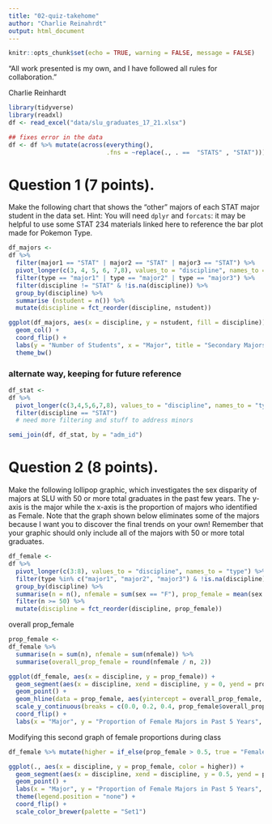 ```yaml
---
title: "02-quiz-takehome"
author: "Charlie Reinahrdt"
output: html_document
---
```


```r
knitr::opts_chunk$set(echo = TRUE, warning = FALSE, message = FALSE)
```

“All work presented is my own, and I have followed all rules for collaboration.”

Charlie Reinhardt

```r
library(tidyverse)
library(readxl)
df <- read_excel("data/slu_graduates_17_21.xlsx")

## fixes error in the data
df <- df %>% mutate(across(everything(),
                           .fns = ~replace(., . ==  "STATS" , "STAT")))
```

# Question 1 (7 points).

Make the following chart that shows the “other” majors of each STAT major student in the data set. Hint: You will need `dplyr` and `forcats`: it may be helpful to use some STAT 234 materials linked here to reference the bar plot made for Pokemon Type.

```r
df_majors <-
df %>%
  filter(major1 == "STAT" | major2 == "STAT" | major3 == "STAT") %>%
  pivot_longer(c(3, 4, 5, 6, 7,8), values_to = "discipline", names_to = "type") %>%
  filter(type == "major1" | type == "major2" | type == "major3") %>%
  filter(discipline != "STAT" & !is.na(discipline)) %>%
  group_by(discipline) %>%
  summarise (nstudent = n()) %>%
  mutate(discipline = fct_reorder(discipline, nstudent))

ggplot(df_majors, aes(x = discipline, y = nstudent, fill = discipline)) + 
  geom_col() +
  coord_flip() + 
  labs(y = "Number of Students", x = "Major", title = "Secondary Majors of Statistics Majors at St. Lawrence University") + 
  theme_bw()
```

### alternate way, keeping for future reference
```r
df_stat <-
df %>%
  pivot_longer(c(3,4,5,6,7,8), values_to = "discipline", names_to = "type") %>%
  filter(discipline == "STAT")
  # need more filtering and stuff to address minors

semi_join(df, df_stat, by = "adm_id")
```

# Question 2 (8 points). 

Make the following lollipop graphic, which investigates the sex disparity of majors at SLU with 50 or more total graduates in the past few years. The y-axis is the major while the x-axis is the proportion of majors who identified as Female. Note that the graph shown below eliminates some of the majors because I want you to discover the final trends on your own! Remember that your graphic should only include all of the majors with 50 or more total graduates.


```r
df_female <-
df %>%
  pivot_longer(c(3:8), values_to = "discipline", names_to = "type") %>%
  filter(type %in% c("major1", "major2", "major3") & !is.na(discipline)) %>%
  group_by(discipline) %>%
  summarise(n = n(), nfemale = sum(sex == "F"), prop_female = mean(sex == "F")) %>%
  filter(n >= 50) %>%
  mutate(discipline = fct_reorder(discipline, prop_female))
```

overall prop_female
```r
prop_female <-
df_female %>%
  summarise(n = sum(n), nfemale = sum(nfemale)) %>%
  summarise(overall_prop_female = round(nfemale / n, 2))
```

```r
ggplot(df_female, aes(x = discipline, y = prop_female)) +
  geom_segment(aes(x = discipline, xend = discipline, y = 0, yend = prop_female)) +
  geom_point() + 
  geom_hline(data = prop_female, aes(yintercept = overall_prop_female, color = "red")) + 
  scale_y_continuous(breaks = c(0.0, 0.2, 0.4, prop_female$overall_prop_female, 0.6, 0.8)) + 
  coord_flip() + 
  labs(x = "Major", y = "Proportion of Female Majors in Past 5 Years", colour = "Proportion Females in \nStudent Body", title = "Proportion of Females in Majors offered at SLU")
```


Modifying this second graph of female proportions during class
```r
df_female %>% mutate(higher = if_else(prop_female > 0.5, true = "Female", false = "Male")) %>%

ggplot(., aes(x = discipline, y = prop_female, color = higher)) +
  geom_segment(aes(x = discipline, xend = discipline, y = 0.5, yend = prop_female)) +
  geom_point() + 
  labs(x = "Major", y = "Proportion of Female Majors in Past 5 Years", title = "Proportion of Females in Majors offered at SLU") + 
  theme(legend.position = "none") + 
  coord_flip() + 
  scale_color_brewer(palette = "Set1")
  
```


